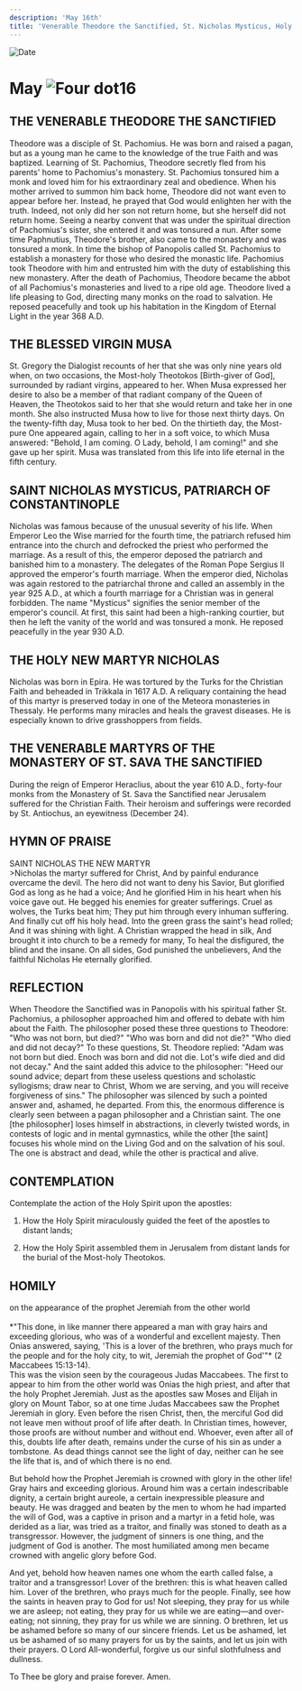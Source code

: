 ```yaml
---
description: 'May 16th'
title: 'Venerable Theodore the Sanctified, St. Nicholas Mysticus, Holy New Martyr Nicholas, Venerable Martyrs of the Monastery of St. Sava the Sanctified'
---
```


<RunningHead />
<Image src="/title-imprint.png" height={68} width={50} alt="Date" className="title-imprint"/>

# <div id="date">May <Image className="four-dot" src="/four-dot.png" height={15} width={15} alt="Four dot" />16</div>

## THE VENERABLE THEODORE THE SANCTIFIED

Theodore was a disciple of St. Pachomius. He was born and raised a pagan, but as a young man he came to the knowledge of the true Faith and was baptized. Learning of St. Pachomius, Theodore secretly fled from his parents' home to Pachomius's monastery. St. Pachomius tonsured him a monk and loved him for his extraordinary zeal and obedience. When his mother arrived to summon him back home, Theodore did not want even to appear before her. Instead, he prayed that God would enlighten her with the truth. Indeed, not only did her son not return home, but she herself did not return home. Seeing a nearby convent that was under the spiritual direction of Pachomius's sister, she entered it and was tonsured a nun. After some time Paphnutius, Theodore's brother, also came to the monastery and was tonsured a monk. In time the bishop of Panopolis called St. Pachomius to establish a monastery for those who desired the monastic life. Pachomius took Theodore with him and entrusted him with the duty of establishing this new monastery. After the death of Pachomius, Theodore became the abbot of all Pachomius's monasteries and lived to a ripe old age. Theodore lived a life pleasing to God, directing many monks on the road to salvation. He reposed peacefully and took up his habitation in the Kingdom of Eternal Light in the year 368 A.D.

## THE BLESSED VIRGIN MUSA

St. Gregory the Dialogist recounts of her that she was only nine years old when, on two occasions, the Most-holy Theotokos [Birth-giver of God], surrounded by radiant virgins, appeared to her. When Musa expressed her desire to also be a member of that radiant company of the Queen of Heaven, the Theotokos said to her that she would return and take her in one month. She also instructed Musa how to live for those next thirty days. On the twenty-fifth day, Musa took to her bed. On the thirtieth day, the Most-pure One appeared again, calling to her in a soft voice, to which Musa answered: "Behold, I am coming. O Lady, behold, I am coming!" and she gave up her spirit. Musa was translated from this life into life eternal in the fifth century.

## SAINT NICHOLAS MYSTICUS, PATRIARCH OF CONSTANTINOPLE

Nicholas was famous because of the unusual severity of his life. When Emperor Leo the Wise married for the fourth time, the patriarch refused him entrance into the church and defrocked the priest who performed the marriage. As a result of this, the emperor deposed the patriarch and banished him to a monastery. The delegates of the Roman Pope Sergius II approved the emperor's fourth marriage. When the emperor died, Nicholas was again restored to the patriarchal throne and called an assembly in the year 925 A.D., at which a fourth marriage for a Christian was in general forbidden. The name "Mysticus" signifies the senior member of the emperor's council. At first, this saint had been a high-ranking courtier, but then he left the vanity of the world and was tonsured a monk. He reposed peacefully in the year 930 A.D.

## THE HOLY NEW MARTYR NICHOLAS

Nicholas was born in Epira. He was tortured by the Turks for the Christian Faith and beheaded in Trikkala in 1617 A.D. A reliquary containing the head of this martyr is preserved today in one of the Meteora monasteries in Thessaly. He performs many miracles and heals the gravest diseases. He is especially known to drive grasshoppers from fields.

## THE VENERABLE MARTYRS OF THE MONASTERY OF ST. SAVA THE SANCTIFIED

During the reign of Emperor Heraclius, about the year 610 A.D., forty-four monks from the Monastery of St. Sava the Sanctified near Jerusalem suffered for the Christian Faith. Their heroism and sufferings were recorded by St. Antiochus, an eyewitness (December 24).


## HYMN OF PRAISE
<div style={{textAlign:'center', color:'crimson', fontWeight:'bold'}}>
SAINT NICHOLAS THE NEW MARTYR
</div>
>Nicholas the martyr suffered for Christ,  
And by painful endurance overcame the devil.  
The hero did not want to deny his Savior,  
But glorified God as long as he had a voice;  
And he glorified Him in his heart when his voice gave out.  
He begged his enemies for greater sufferings.  
Cruel as wolves, the Turks beat him;  
They put him through every inhuman suffering.  
And finally cut off his holy head.  
Into the green grass the saint's head rolled;  
And it was shining with light.  
A Christian wrapped the head in silk,  
And brought it into church to be a remedy for many,  
To heal the disfigured, the blind and the insane.  
On all sides, God punished the unbelievers,  
And the faithful Nicholas He eternally glorified.  


## REFLECTION

When Theodore the Sanctified was in Panopolis with his spiritual father St. Pachomius, a philosopher approached him and offered to debate with him about the Faith. The philosopher posed these three questions to Theodore: "Who was not born, but died?" "Who was born and did not die?" "Who died and did not decay?" To these questions, St. Theodore replied: "Adam was not born but died. Enoch was born and did not die. Lot's wife died and did not decay." And the saint added this advice to the philosopher: "Heed our sound advice; depart from these useless questions and scholastic syllogisms; draw near to Christ, Whom we are serving, and you will receive forgiveness of sins." The philosopher was silenced by such a pointed answer and, ashamed, he departed. From this, the enormous difference is clearly seen between a pagan philosopher and a Christian saint. The one [the philosopher] loses himself in abstractions, in cleverly twisted words, in contests of logic and in mental gymnastics, while the other [the saint] focuses his whole mind on the Living God and on the salvation of his soul. The one is abstract and dead, while the other is practical and alive.


## CONTEMPLATION

Contemplate the action of the Holy Spirit upon the apostles:

1. How the Holy Spirit miraculously guided the feet of the apostles to distant lands;

2. How the Holy Spirit assembled them in Jerusalem from distant lands for the burial of the Most-holy Theotokos.


## HOMILY
<div style={{textAlign:'center', color:'crimson', fontWeight:'bold'}}>
on the appearance of the prophet Jeremiah from the other world
</div><br />
<div style={{textAlign:'right'}}>
*"This done, in like manner there appeared a man with gray hairs and exceeding glorious, who was of a wonderful and excellent majesty. Then Onias answered, saying, 'This is a lover of the brethren, who prays much for the people and for the holy city, to wit, Jeremiah the prophet of God'"* (2 Maccabees 15:13-14).
</div>
This was the vision seen by the courageous Judas Maccabees. The first to appear to him from the other world was Onias the high priest, and after that the holy Prophet Jeremiah. Just as the apostles saw Moses and Elijah in glory on Mount Tabor, so at one time Judas Maccabees saw the Prophet Jeremiah in glory. Even before the risen Christ, then, the merciful God did not leave men without proof of life after death. In Christian times, however, those proofs are without number and without end. Whoever, even after all of this, doubts life after death, remains under the curse of his sin as under a tombstone. As dead things cannot see the light of day, neither can he see the life that is, and of which there is no end.

But behold how the Prophet Jeremiah is crowned with glory in the other life! Gray hairs and exceeding glorious. Around him was a certain indescribable dignity, a certain bright aureole, a certain inexpressible pleasure and beauty. He was dragged and beaten by the men to whom he had imparted the will of God, was a captive in prison and a martyr in a fetid hole, was derided as a liar, was tried as a traitor, and finally was stoned to death as a transgressor. However, the judgment of sinners is one thing, and the judgment of God is another. The most humiliated among men became crowned with angelic glory before God.

And yet, behold how heaven names one whom the earth called false, a traitor and a transgressor! Lover of the brethren: this is what heaven called him. Lover of the brethren, who prays much for the people. Finally, see how the saints in heaven pray to God for us! Not sleeping, they pray for us while we are asleep; not eating, they pray for us while we are eating—and over-eating; not sinning, they pray for us while we are sinning. O brethren, let us be ashamed before so many of our sincere friends. Let us be ashamed, let us be ashamed of so many prayers for us by the saints, and let us join with their prayers. O Lord All-wonderful, forgive us our sinful slothfulness and dullness.

To Thee be glory and praise forever. Amen.

